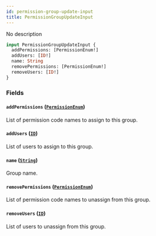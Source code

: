 ```yaml
---
id: permission-group-update-input
title: PermissionGroupUpdateInput
---
```



No description

```graphql
input PermissionGroupUpdateInput {
  addPermissions: [PermissionEnum!]
  addUsers: [ID!]
  name: String
  removePermissions: [PermissionEnum!]
  removeUsers: [ID!]
}
```


### Fields

#### `addPermissions` ([`PermissionEnum`](../../../developer/api-reference/enums/permission-enum))

List of permission code names to assign to this group.


#### `addUsers` ([`ID`](../../../developer/api-reference/scalars/id))

List of users to assign to this group.


#### `name` ([`String`](../../../developer/api-reference/scalars/string))

Group name.


#### `removePermissions` ([`PermissionEnum`](../../../developer/api-reference/enums/permission-enum))

List of permission code names to unassign from this group.


#### `removeUsers` ([`ID`](../../../developer/api-reference/scalars/id))

List of users to unassign from this group.




